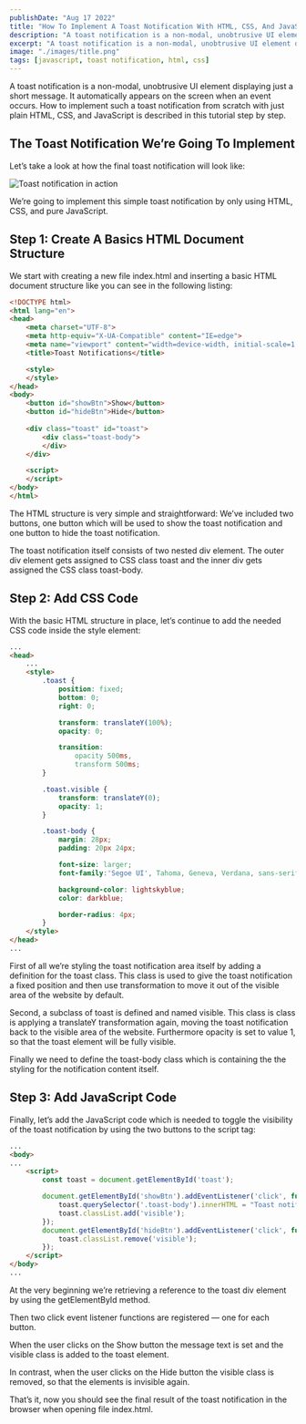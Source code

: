 ```yaml
---
publishDate: "Aug 17 2022"
title: "How To Implement A Toast Notification With HTML, CSS, And JavaScript"
description: "A toast notification is a non-modal, unobtrusive UI element displaying just a short message. It automatically appears on the screen when an event occurs. How to implement such a toast notification from scratch with just plain HTML, CSS, and JavaScript is described in this tutorial step by step."
excerpt: "A toast notification is a non-modal, unobtrusive UI element displaying just a short message. It automatically appears on the screen when an event occurs. How to implement such a toast notification from scratch with just plain HTML, CSS, and JavaScript is described in this tutorial step by step."
image: "./images/title.png"
tags: [javascript, toast notification, html, css]
---
```


A toast notification is a non-modal, unobtrusive UI element displaying just a short message. It automatically appears on the screen when an event occurs. How to implement such a toast notification from scratch with just plain HTML, CSS, and JavaScript is described in this tutorial step by step.

## The Toast Notification We’re Going To Implement

Let’s take a look at how the final toast notification will look like:

![Toast notification in action](./images/10.gif)

We’re going to implement this simple toast notification by only using HTML, CSS, and pure JavaScript.

## Step 1: Create A Basics HTML Document Structure

We start with creating a new file index.html and inserting a basic HTML document structure like you can see in the following listing:

```html
<!DOCTYPE html>
<html lang="en">
<head>
    <meta charset="UTF-8">
    <meta http-equiv="X-UA-Compatible" content="IE=edge">
    <meta name="viewport" content="width=device-width, initial-scale=1.0">
    <title>Toast Notifications</title>

    <style>
    </style>
</head>
<body>
    <button id="showBtn">Show</button>
    <button id="hideBtn">Hide</button>
    
    <div class="toast" id="toast">
        <div class="toast-body">
        </div>
    </div>

    <script>
    </script>
</body>
</html>
```

The HTML structure is very simple and straightforward: We’ve included two buttons, one button which will be used to show the toast notification and one button to hide the toast notification.

The toast notification itself consists of two nested div element. The outer div element gets assigned to CSS class toast and the inner div gets assigned the CSS class toast-body.

## Step 2: Add CSS Code

With the basic HTML structure in place, let’s continue to add the needed CSS code inside the style element:

```html
...
<head>
    ...
    <style>
        .toast {
            position: fixed;
            bottom: 0;
            right: 0;

            transform: translateY(100%);
            opacity: 0;

            transition:
                opacity 500ms,
                transform 500ms;
        }

        .toast.visible {
            transform: translateY(0);
            opacity: 1;
        }

        .toast-body {
            margin: 28px;
            padding: 20px 24px;

            font-size: larger;
            font-family:'Segoe UI', Tahoma, Geneva, Verdana, sans-serif;

            background-color: lightskyblue;
            color: darkblue;

            border-radius: 4px;
        }
    </style>
</head>
...
```

First of all we’re styling the toast notification area itself by adding a definition for the toast class. This class is used to give the toast notification a fixed position and then use transformation to move it out of the visible area of the website by default.

Second, a subclass of toast is defined and named visible. This class is class is applying a translateY transformation again, moving the toast notification back to the visible area of the website. Furthermore opacity is set to value 1, so that the toast element will be fully visible.

Finally we need to define the toast-body class which is containing the the styling for the notification content itself.

## Step 3: Add JavaScript Code

Finally, let’s add the JavaScript code which is needed to toggle the visibility of the toast notification by using the two buttons to the script tag:

```html
...
<body>
...
    <script>
        const toast = document.getElementById('toast');

        document.getElementById('showBtn').addEventListener('click', function() {
            toast.querySelector('.toast-body').innerHTML = "Toast notification is working ...";
            toast.classList.add('visible');
        });
        document.getElementById('hideBtn').addEventListener('click', function() {
            toast.classList.remove('visible');
        });
    </script>
</body>
...
```

At the very beginning we’re retrieving a reference to the toast div element by using the getElementById method.

Then two click event listener functions are registered — one for each button.

When the user clicks on the Show button the message text is set and the visible class is added to the toast element.

In contrast, when the user clicks on the Hide button the visible class is removed, so that the elements is invisible again.

That’s it, now you should see the final result of the toast notification in the browser when opening file index.html.